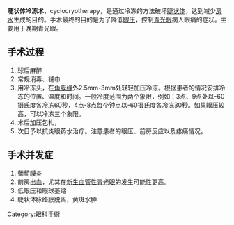 {{medical}}

'''睫状体冷冻术'''，cyclocryotherapy，是通过冷冻的方法破坏[[睫状体|睫状体]]，达到减少[[房水|房水]]生成的目的。手术最终的目的是为了降低[[眼压|眼压]]，控制[[青光眼|青光眼]]病人眼痛的症状。主要用于晚期青光眼。

== 手术过程 ==
# 球后麻醉
# 常规消毒、铺巾
# 用冷冻头，在[[角膜缘|角膜缘]]外2.5mm-3mm处轻轻加压冷冻。根据患者的情况安排冷冻的位置、温度和时间。一般冷度范围为两个象限，例如：3点、9点处以-60摄氏度各冷冻60秒，4点-8点每个钟点以-60摄氏度各冷冻30秒。如果眼压较高，可以冷冻三个象限。
# 术后加压包扎，
# 次日予以抗炎眼药水治疗。注意患者的眼压、前房反应以及疼痛情况。

== 手术并发症 ==
# 葡萄膜炎
# 前房出血，尤其在[[新生血管性青光眼|新生血管性青光眼]]的发生可能性更高。
# 低眼压和眼球萎缩
# 睫状体脉络膜脱离，黄斑水肿

{{Med-stub}}

[[Category:眼科手術|Category:眼科手術]]
